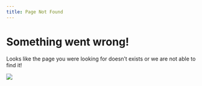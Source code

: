 ```yaml
---
title: Page Not Found
---
```


# Something went wrong!

Looks like the page you were looking for doesn't exists or  we are not able to find it!

![](resources/lost.png)